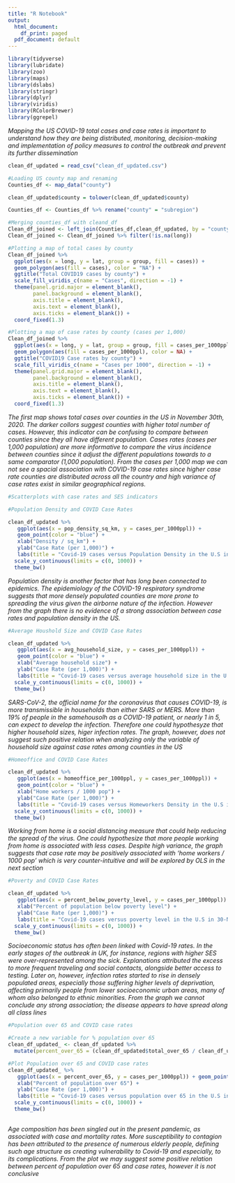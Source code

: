 ---
title: "R Notebook"
output:
  html_document:
    df_print: paged
  pdf_document: default
---

```{r}
library(tidyverse)
library(lubridate)
library(zoo)
library(maps)
library(dslabs)
library(stringr)
library(dplyr)
library(viridis)
library(RColorBrewer)
library(ggrepel)
```

*Mapping the US COVID-19 total cases and case rates is important to understand how they are being distributed, monitoring, decision-making and implementation of policy measures to control the outbreak and prevent its further dissemination*

```{r}
clean_df_updated = read_csv("clean_df_updated.csv")

#Loading US county map and renaming 
Counties_df <- map_data("county")

clean_df_updated$county = tolower(clean_df_updated$county)

Counties_df <- Counties_df %>% rename("county" = "subregion")

#Merging counties_df with cleand_df
Clean_df_joined <- left_join(Counties_df,clean_df_updated, by = "county")
Clean_df_joined <- Clean_df_joined %>% filter(!is.na(long))
```


```{r}
#Plotting a map of total cases by county
Clean_df_joined %>%
  ggplot(aes(x = long, y = lat, group = group, fill = cases)) +
  geom_polygon(aes(fill = cases), color = "NA") +
  ggtitle("Total COVID19 cases by county") +
  scale_fill_viridis_c(name = "Cases", direction = -1) +
  theme(panel.grid.major = element_blank(), 
        panel.background = element_blank(),
        axis.title = element_blank(), 
        axis.text = element_blank(),
        axis.ticks = element_blank()) +
  coord_fixed(1.3)

#Plotting a map of case rates by county (cases per 1,000)
Clean_df_joined %>%
  ggplot(aes(x = long, y = lat, group = group, fill = cases_per_1000ppl)) +
  geom_polygon(aes(fill = cases_per_1000ppl), color = NA) +
  ggtitle("COVID19 Case rates by county") +
  scale_fill_viridis_c(name = "Cases per 1000", direction = -1) +
  theme(panel.grid.major = element_blank(), 
        panel.background = element_blank(),
        axis.title = element_blank(), 
        axis.text = element_blank(),
        axis.ticks = element_blank()) +
  coord_fixed(1.3)

```

*The first map shows total cases over counties in the US in November 30th, 2020. The darker collors suggest counties with higher total number of cases. However, this indicator can be confusing to compare between counties since they all have different population. Cases rates (cases per 1,000 population) are more informative to compare the virus incidence between counties since it adjust the different populations towards to a same comparator (1,000 population). From the cases per 1,000 map we can not see a spacial association with COVID-19 case rates since higher case rate counties are distributed across all the country and high variance of case rates exist in similar geographical regions.*

```{r}
#Scatterplots with case rates and SES indicators

#Population Density and COVID Case Rates

clean_df_updated %>% 
   ggplot(aes(x = pop_density_sq_km, y = cases_per_1000ppl)) +
   geom_point(color = "blue") +
   xlab("Density / sq_km") +
   ylab("Case Rate (per 1,000)") +
   labs(title = "Covid-19 cases versus Population Density in the U.S in 30-Nov-2020",caption = "Data source: US Census and NYTimes" ) + 
  scale_y_continuous(limits = c(0, 1000)) +
  theme_bw()

```

*Population density is another factor that has long been connected to epidemics. The epidemiology of the COVID-19 respiratory syndrome suggests that more densely populated counties are more prone to spreading the virus given the airborne nature of the infection. However from the graph there is no evidence of a strong association between case rates and population density in the US.*

```{r}
#Average Houshold Size and COVID Case Rates

clean_df_updated %>% 
   ggplot(aes(x = avg_household_size, y = cases_per_1000ppl)) +
   geom_point(color = "blue") +
   xlab("Average household size") +
   ylab("Case Rate (per 1,000)") +
   labs(title = "Covid-19 cases versus average household size in the U.S in 30-Nov-2020",caption = "Data source: US Census and NYTimes" ) + 
  scale_y_continuous(limits = c(0, 1000)) +
  theme_bw()

```

*SARS-CoV-2, the official name for the coronavirus that causes COVID-19, is more transmissible in households than either SARS or MERS. More than 19% of people in the samehousolh as a COVID-19 patient, or nearly 1 in 5, can expect to develop the infection. Therefore one could hypothesyze that higher household sizes, higer infection rates. The graph, however, does not suggest such positive relation when analyzing only the variable of household size against case rates among counties in the US*

```{r}

#Homeoffice and COVID Case Rates

clean_df_updated %>% 
   ggplot(aes(x = homeoffice_per_1000ppl, y = cases_per_1000ppl)) +
   geom_point(color = "blue") +
   xlab("Home workers / 1000 pop") +
   ylab("Case Rate (per 1,000)") +
   labs(title = "Covid-19 cases versus Homeworkers Density in the U.S in 30-Nov-2020",caption = "Data source: US Census and NYTimes" ) + 
  scale_y_continuous(limits = c(0, 1000)) +
  theme_bw()

```

*Working from home is a social distancing measure that could help reducing the spread of the virus. One could hypothesize that more people working from home is associated with less cases. Despite high variance, the graph suggests that case rate may be positively associated with ‘home workers / 1000 pop’ which is very counter-intuitive and will be explored by OLS in the next section*


```{r}
#Poverty and COVID Case Rates

clean_df_updated %>% 
   ggplot(aes(x = percent_below_poverty_level, y = cases_per_1000ppl)) + geom_point(color = "blue") +
   xlab("Percent of population below poverty level") +
   ylab("Case Rate (per 1,000)") +
   labs(title = "Covid-19 cases versus poverty level in the U.S in 30-Nov-2020",caption = "Data source: US Census and NYTimes" ) + 
  scale_y_continuous(limits = c(0, 1000)) +
  theme_bw()

```

*Socioeconomic status has often been linked with Covid-19 rates. In the early stages of the outbreak in UK, for instance, regions with higher SES were over-represented among the sick. Explanations attributed the excess to more frequent traveling and social contacts, alongside better access to testing. Later on, however, infection rates started to rise in densely populated areas, especially those suffering higher levels of deprivation, affecting primarily people from lower socioeconomic urban areas, many of whom also belonged to ethnic minorities. From the graph we cannot conclude any strong association; the disease appears to have spread along all class lines*

```{r}

#Population over 65 and COVID case rates

#Create a new variable for % population over 65
clean_df_updated_ <- clean_df_updated %>%
  mutate(percent_over_65 = (clean_df_updated$total_over_65 / clean_df_updated$total_population)*100)

#Plot Population over 65 and COVID case rates
clean_df_updated_ %>% 
   ggplot(aes(x = percent_over_65, y = cases_per_1000ppl)) + geom_point(color = "blue") +
   xlab("Percent of population over 65") +
   ylab("Case Rate (per 1,000)") +
   labs(title = "Covid-19 cases versus population over 65 in the U.S in 30-Nov-2020",caption = "Data source: US Census and NYTimes" ) + 
  scale_y_continuous(limits = c(0, 1000)) +
  theme_bw()
  
```

*Age composition has been singled out in the present pandemic, as associated with case and mortality rates. More susceptibility to contagion has been attributed to the presence of numerous elderly people, defining such age structure as creating vulnerability to Covid-19 and especially, to its complications. From the plot we may suggest some positive relation between percent of population over 65 and case rates, however it is not conclusive*

